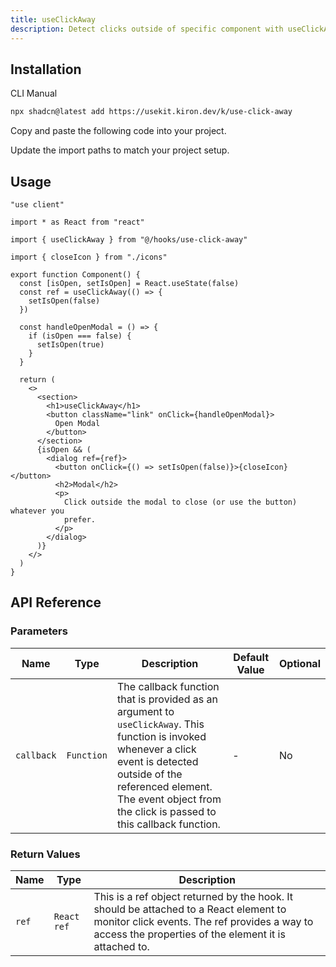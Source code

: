```yaml
---
title: useClickAway
description: Detect clicks outside of specific component with useClickAway.
---
```


<ComponentPreview name="use-click-away-demo" />

## Installation

<CodeTabs>

<TabsList>
  <TabsTrigger value="cli">CLI</TabsTrigger>
  <TabsTrigger value="manual">Manual</TabsTrigger>
</TabsList>

<TabsContent value="cli">

```bash
npx shadcn@latest add https://usekit.kiron.dev/k/use-click-away
```

</TabsContent>

<TabsContent value="manual">

<Steps>

<Step>Copy and paste the following code into your project.</Step>

<ComponentSource name="use-click-away" />

<Step>Update the import paths to match your project setup.</Step>

</Steps>

</TabsContent>

</CodeTabs>

## Usage

```tsx {3, 11-13}
"use client"

import * as React from "react"

import { useClickAway } from "@/hooks/use-click-away"

import { closeIcon } from "./icons"

export function Component() {
  const [isOpen, setIsOpen] = React.useState(false)
  const ref = useClickAway(() => {
    setIsOpen(false)
  })

  const handleOpenModal = () => {
    if (isOpen === false) {
      setIsOpen(true)
    }
  }

  return (
    <>
      <section>
        <h1>useClickAway</h1>
        <button className="link" onClick={handleOpenModal}>
          Open Modal
        </button>
      </section>
      {isOpen && (
        <dialog ref={ref}>
          <button onClick={() => setIsOpen(false)}>{closeIcon}</button>
          <h2>Modal</h2>
          <p>
            Click outside the modal to close (or use the button) whatever you
            prefer.
          </p>
        </dialog>
      )}
    </>
  )
}
```

## API Reference

### Parameters

| Name       | Type       | Description                                                                                                                                                                                                                                  | Default Value | Optional |
| ---------- | ---------- | -------------------------------------------------------------------------------------------------------------------------------------------------------------------------------------------------------------------------------------------- | ------------- | -------- |
| `callback` | `Function` | The callback function that is provided as an argument to `useClickAway`. This function is invoked whenever a click event is detected outside of the referenced element. The event object from the click is passed to this callback function. | -             | No       |

### Return Values

| Name  | Type        | Description                                                                                                                                                                                    |
| ----- | ----------- | ---------------------------------------------------------------------------------------------------------------------------------------------------------------------------------------------- |
| `ref` | `React ref` | This is a ref object returned by the hook. It should be attached to a React element to monitor click events. The ref provides a way to access the properties of the element it is attached to. |
